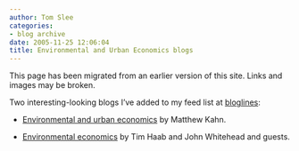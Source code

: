 ```yaml
---
author: Tom Slee
categories:
- blog archive
date: 2005-11-25 12:06:04
title: Environmental and Urban Economics blogs
---
```


::: {.callout-note}

This page has been migrated from an earlier version of this site. 
Links and images may be broken.

:::



				

Two interesting-looking blogs I've added to my feed list at [bloglines](http://www.bloglines.com):




  * [Environmental and urban economics](http://greeneconomics.blogspot.com/) by Matthew Kahn.





  * [Environmental economics](http://www.env-econ.net/) by Tim Haab and John Whitehead and guests.

		
